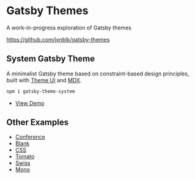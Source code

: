 

# Gatsby Themes

A work-in-progress exploration of Gatsby themes

https://github.com/jxnblk/gatsby-themes

## System Gatsby Theme

A minimalist Gatsby theme based on constraint-based design principles, built with [Theme UI][] and [MDX][].

```sh
npm i gatsby-theme-system
```

- [View Demo](/examples/system)

## Other Examples

- [Conference](/packages/conference-example-styled)
- [Blank](/packages/blank-example)
- [CSS](/packages/css-example)
- [Tomato](/packages/tomato-blog)
- [Swiss](/packages/swiss-blog)
- [Mono](/packages/mono-notes)

[theme ui]: https://theme-ui.com
[mdx]: https://mdxjs.com
[emotion]: https://emotion.sh
[styled system]: https://styled-system.com
